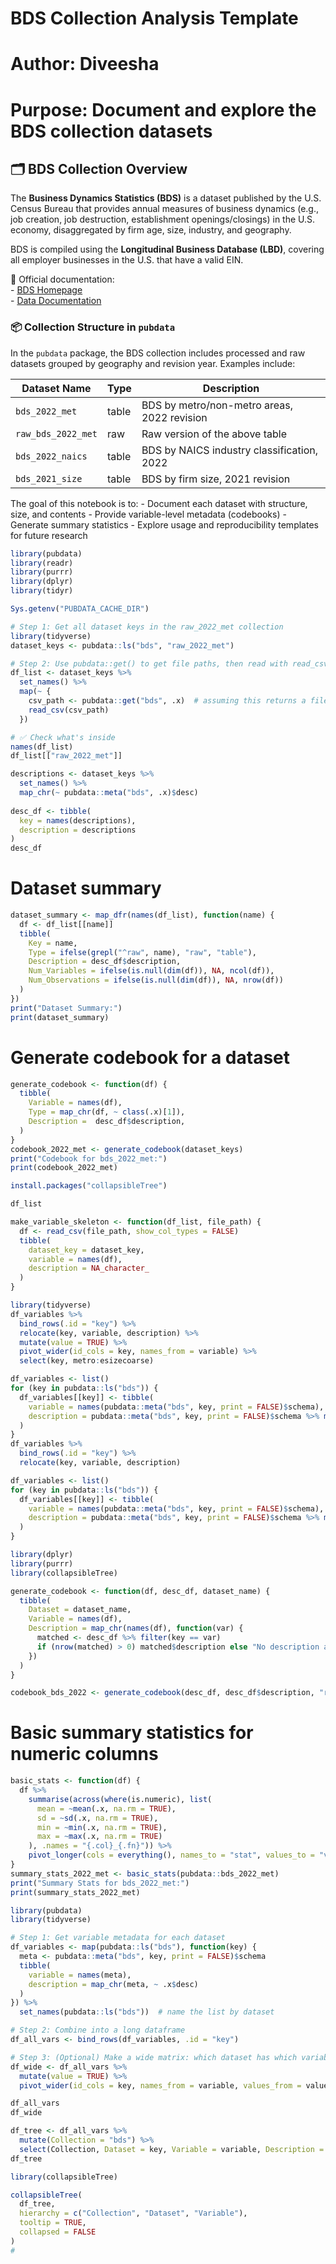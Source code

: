 # BDS Collection Analysis Template

# Author: Diveesha

# Purpose: Document and explore the BDS collection datasets

## 🗂️ BDS Collection Overview

The **Business Dynamics Statistics (BDS)** is a dataset published by the U.S. Census Bureau that provides annual measures of business dynamics (e.g., job creation, job destruction, establishment openings/closings) in the U.S. economy, disaggregated by firm age, size, industry, and geography.

BDS is compiled using the **Longitudinal Business Database (LBD)**, covering all employer businesses in the U.S. that have a valid EIN.

🔗 Official documentation:\
- [BDS Homepage](https://www.ers.usda.gov/data-products/rural-urban-continuum-codes)\
- [Data Documentation](https://www.census.gov/programs-surveys/bds/technical-documentation/methodology.html)

### 📦 Collection Structure in `pubdata`

In the `pubdata` package, the BDS collection includes processed and raw datasets grouped by geography and revision year. Examples include:

| Dataset Name       | Type  | Description                                 |
|--------------------|-------|---------------------------------------------|
| `bds_2022_met`     | table | BDS by metro/non-metro areas, 2022 revision |
| `raw_bds_2022_met` | raw   | Raw version of the above table              |
| `bds_2022_naics`   | table | BDS by NAICS industry classification, 2022  |
| `bds_2021_size`    | table | BDS by firm size, 2021 revision             |

The goal of this notebook is to: - Document each dataset with structure, size, and contents - Provide variable-level metadata (codebooks) - Generate summary statistics - Explore usage and reproducibility templates for future research

```r
library(pubdata)
library(readr)
library(purrr)
library(dplyr)
library(tidyr)
```


```r
Sys.getenv("PUBDATA_CACHE_DIR")

```

```r
# Step 1: Get all dataset keys in the raw_2022_met collection
library(tidyverse)
dataset_keys <- pubdata::ls("bds", "raw_2022_met")

# Step 2: Use pubdata::get() to get file paths, then read with read_csv
df_list <- dataset_keys %>%
  set_names() %>%
  map(~ {
    csv_path <- pubdata::get("bds", .x)  # assuming this returns a file path
    read_csv(csv_path)
  })

# ✅ Check what's inside
names(df_list)
df_list[["raw_2022_met"]]
```

```r
descriptions <- dataset_keys %>%
  set_names() %>%
  map_chr(~ pubdata::meta("bds", .x)$desc)
  
desc_df <- tibble(
  key = names(descriptions),
  description = descriptions
)
desc_df
```

# Dataset summary

```r
dataset_summary <- map_dfr(names(df_list), function(name) {
  df <- df_list[[name]]
  tibble(
    Key = name,
    Type = ifelse(grepl("^raw", name), "raw", "table"),
    Description = desc_df$description,
    Num_Variables = ifelse(is.null(dim(df)), NA, ncol(df)),
    Num_Observations = ifelse(is.null(dim(df)), NA, nrow(df))
  )
})
print("Dataset Summary:")
print(dataset_summary)
```

# Generate codebook for a dataset

```r
generate_codebook <- function(df) {
  tibble(
    Variable = names(df),
    Type = map_chr(df, ~ class(.x)[1]),
    Description =  desc_df$description,
  )
}
codebook_2022_met <- generate_codebook(dataset_keys)
print("Codebook for bds_2022_met:")
print(codebook_2022_met)
```

```r
install.packages("collapsibleTree")
```

```r
df_list
```

```r
make_variable_skeleton <- function(df_list, file_path) {
  df <- read_csv(file_path, show_col_types = FALSE)
  tibble(
    dataset_key = dataset_key,
    variable = names(df),
    description = NA_character_
  )
}
```

```r
library(tidyverse)
df_variables %>%
  bind_rows(.id = "key") %>%
  relocate(key, variable, description) %>%
  mutate(value = TRUE) %>%
  pivot_wider(id_cols = key, names_from = variable) %>%
  select(key, metro:esizecoarse)

```

```r
df_variables <- list()
for (key in pubdata::ls("bds")) {
  df_variables[[key]] <- tibble(
    variable = names(pubdata::meta("bds", key, print = FALSE)$schema),
    description = pubdata::meta("bds", key, print = FALSE)$schema %>% map_chr(~ .x$desc)
  )
}
df_variables %>%
  bind_rows(.id = "key") %>%
  relocate(key, variable, description)

df_variables <- list()
for (key in pubdata::ls("bds")) {
  df_variables[[key]] <- tibble(
    variable = names(pubdata::meta("bds", key, print = FALSE)$schema),
    description = pubdata::meta("bds", key, print = FALSE)$schema %>% map_chr(~ .x$desc)
  )
}

```

```r
library(dplyr)
library(purrr)
library(collapsibleTree)

generate_codebook <- function(df, desc_df, dataset_name) {
  tibble(
    Dataset = dataset_name,
    Variable = names(df),
    Description = map_chr(names(df), function(var) {
      matched <- desc_df %>% filter(key == var)
      if (nrow(matched) > 0) matched$description else "No description available"
    })
  )
}

codebook_bds_2022 <- generate_codebook(desc_df, desc_df$description, "raw_2022_met")

```

# Basic summary statistics for numeric columns

```r
basic_stats <- function(df) {
  df %>%
    summarise(across(where(is.numeric), list(
      mean = ~mean(.x, na.rm = TRUE),
      sd = ~sd(.x, na.rm = TRUE),
      min = ~min(.x, na.rm = TRUE),
      max = ~max(.x, na.rm = TRUE)
    ), .names = "{.col}_{.fn}")) %>%
    pivot_longer(cols = everything(), names_to = "stat", values_to = "value")
}
summary_stats_2022_met <- basic_stats(pubdata::bds_2022_met)
print("Summary Stats for bds_2022_met:")
print(summary_stats_2022_met)

```

```r
library(pubdata)
library(tidyverse)

# Step 1: Get variable metadata for each dataset
df_variables <- map(pubdata::ls("bds"), function(key) {
  meta <- pubdata::meta("bds", key, print = FALSE)$schema
  tibble(
    variable = names(meta),
    description = map_chr(meta, ~ .x$desc)
  )
}) %>%
  set_names(pubdata::ls("bds"))  # name the list by dataset

# Step 2: Combine into a long dataframe
df_all_vars <- bind_rows(df_variables, .id = "key")

# Step 3: (Optional) Make a wide matrix: which dataset has which variable
df_wide <- df_all_vars %>%
  mutate(value = TRUE) %>%
  pivot_wider(id_cols = key, names_from = variable, values_from = value, values_fill = FALSE)

df_all_vars
df_wide
```

```r
df_tree <- df_all_vars %>%
  mutate(Collection = "bds") %>%
  select(Collection, Dataset = key, Variable = variable, Description = description)
df_tree
```

```r
library(collapsibleTree)

collapsibleTree(
  df_tree,
  hierarchy = c("Collection", "Dataset", "Variable"),
  tooltip = TRUE,
  collapsed = FALSE
)
#
```
